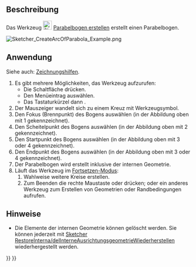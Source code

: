 <languages/>

{{Docnav/de
|[[Sketcher_CreateArcOfHyperbola/de|HyperbelbogenErstellen]]
|[[Sketcher_CreateCircle/de|KreisErstellen]]
|[[Sketcher_Workbench/de|Sketcher]]
|IconL=Sketcher_CreateArcOfHyperbola.svg
|IconR=Sketcher_CreateCircle.svg
|IconC=Workbench_Sketcher.svg
}}

{{GuiCommand/de
|Name=Sketcher CreateArcOfParabola
|Name/de=Sketcher ParabelbogenErstellen
|MenuLocation=Skizze → Skizzengeometrien → Parabelbogen erstellen
|Workbenches=[[Sketcher_Workbench/de|Sketcher]]
|Shortcut={{KEY|G}} {{KEY|J}}
|Version=0.17
|SeeAlso=[[Sketcher_CreateArcOfHyperbola/de|Sketcher HyperbelbogenErstellen]]
}}

<span id="Description"></span>
==Beschreibung==

Das Werkzeug [[Image:Sketcher_CreateArcOfParabola.svg|24px]] [[Sketcher_CreateArcOfParabola/de|Parabelbogen erstellen]] erstellt einen Parabelbogen.

[[Image:Sketcher_CreateArcOfParabola_Example.png]]
{{Caption|Parabelbogen (weiß) mit interner Geometrie (dunkelgelb)}}

<span id="Usage"></span>
==Anwendung==

Siehe auch: [[Sketcher_Workbench/de#Zeichnungshilfen|Zeichnungshilfen]].

# Es gibt mehrere Möglichkeiten, das Werkzeug aufzurufen:
#* Die Schaltfläche {{Button|[[Image:Sketcher_CreateArcOfParabola.svg|16px]] [[Sketcher_CreateArcOfParabola/de|Parabelbogen erstellen]]}} drücken.
#* Den Menüeintrag {{MenuCommand|Skizze → Skizzengeometrien → [[Image:Sketcher_CreateArcOfParabola.svg|16px]] Parabelbogen erstellen}} auswählen.
#* Das Tastaturkürzel {{KEY|G}} dann {{KEY|J}}.
# Der Mauszeiger wandelt sich zu einem Kreuz mit Werkzeugsymbol.
# Den Fokus (Brennpunkt) des Bogens auswählen (in der Abbildung oben mit 1 gekennzeichnet).
# Den Scheitelpunkt des Bogens auswählen (in der Abbildung oben mit 2 gekennzeichnet).
# Den Startpunkt des Bogens auswählen (in der Abbildung oben mit 3 oder 4 gekennzeichnet).
# Den Endpunkt des Bogens auswählen (in der Abbildung oben mit 3 oder 4 gekennzeichnet).
# Der Parabelbogen wird erstellt inklusive der internen Geometrie.
# Läuft das Werkzeug im [[Sketcher_Workbench/de#Fortsetzen-Modi|Fortsetzen-Modus]]:
## Wahlweise weitere Kreise erstellen.
## Zum Beenden die rechte Maustaste oder {{KEY|Esc}} drücken; oder ein anderes Werkzeug zum Erstellen von Geometrien oder Randbedingungen aufrufen.

<span id="Notes"></span>
==Hinweise==

* Die Elemente der internen Geometrie können gelöscht werden. Sie können jederzeit mit [[Sketcher_RestoreInternalAlignmentGeometry|Sketcher RestoreInterna/delInterneAusrichtungsgeometrieWiederherstellen]] wiederhergestellt werden.


{{Docnav/de
|[[Sketcher_CreateArcOfHyperbola/de|HyperbelbogenErstellen]]
|[[Sketcher_CreateCircle/de|KreisErstellen]]
|[[Sketcher_Workbench/de|Sketcher]]
|IconL=Sketcher_CreateArcOfHyperbola.svg
|IconR=Sketcher_CreateCircle.svg
|IconC=Workbench_Sketcher.svg
}}

{{Sketcher Tools navi{{#translation:}}}}
{{Userdocnavi{{#translation:}}}}